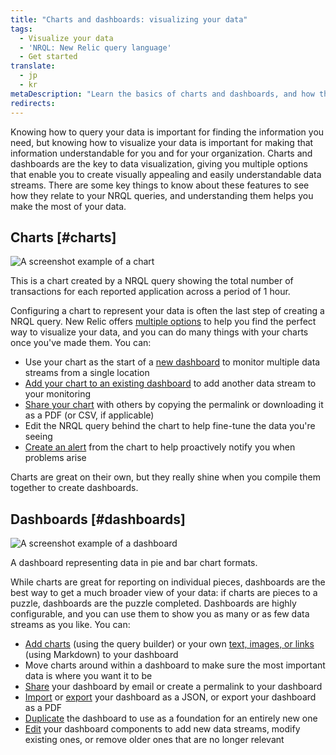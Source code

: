 ```yaml
---
title: "Charts and dashboards: visualizing your data"
tags:
  - Visualize your data
  - 'NRQL: New Relic query language'
  - Get started
translate:
  - jp
  - kr
metaDescription: "Learn the basics of charts and dashboards, and how they relate to NRQL."
redirects:
---
```



Knowing how to query your data is important for finding the information you need, but knowing how to visualize your data is important for making that information understandable for you and for your organization. Charts and dashboards are the key to data visualization, giving you multiple options that enable you to create visually appealing and easily understandable data streams. There are some key things to know about these features to see how they relate to your NRQL queries, and understanding them helps you make the most of your data.

## Charts [#charts]

<img
  title="nrql-chart-example.png"
  alt="A screenshot example of a chart"
  src={chartsChartUi}
/>
<figcaption>
  This is a chart created by a NRQL query showing the total number of transactions for each reported application across a period of 1 hour.
</figcaption>

Configuring a chart to represent your data is often the last step of creating a NRQL query. New Relic offers [multiple options](/docs/query-your-data/explore-query-data/use-charts/chart-types) to help you find the perfect way to visualize your data, and you can do many things with your charts once you've made them. You can:

* Use your chart as the start of a [new dashboard](/docs/query-your-data/explore-query-data/dashboards/introduction-dashboards#dashboards-create) to monitor multiple data streams from a single location
* [Add your chart to an existing dashboard](/docs/query-your-data/explore-query-data/dashboards/manage-your-dashboard/#add-pages-edit) to add another data stream to your monitoring
* [Share your chart](/docs/query-your-data/explore-query-data/use-charts/use-your-charts#share-charts) with others by copying the permalink or downloading it as a PDF (or CSV, if applicable)
* Edit the NRQL query behind the chart to help fine-tune the data you're seeing
* [Create an alert](/docs/alerts-applied-intelligence/new-relic-alerts/get-started/your-first-nrql-condition#create-simple-alert) from the chart to help proactively notify you when problems arise

Charts are great on their own, but they really shine when you compile them together to create dashboards.

## Dashboards [#dashboards]

<img
  title="nrql-dashboard-example.png"
  alt="A screenshot example of a dashboard"
  src={dashboardsDashboardUi}
/>
<figcaption>
  A dashboard representing data in pie and bar chart formats.
</figcaption>

While charts are great for reporting on individual pieces, dashboards are the best way to get a much broader view of your data: if charts are pieces to a puzzle, dashboards are the puzzle completed. Dashboards are highly configurable, and you can use them to show you as many or as few data streams as you like. You can:

* [Add charts](/docs/query-your-data/explore-query-data/dashboards/manage-your-dashboard#dash-create-chart) (using the query builder) or your own [text, images, or links](/docs/query-your-data/explore-query-data/dashboards/manage-your-dashboard#markdown) (using Markdown) to your dashboard
* Move charts around within a dashboard to make sure the most important data is where you want it to be
* [Share](/docs/query-your-data/explore-query-data/dashboards/dashboards-charts-import-export-data#dashboards) your dashboard by email or create a permalink to your dashboard
* [Import](/docs/query-your-data/explore-query-data/dashboards/introduction-dashboards/#dashboards-import) or [export](/docs/query-your-data/explore-query-data/dashboards/manage-your-dashboard#dash-json) your dashboard as a JSON, or export your dashboard as a PDF
* [Duplicate](/docs/query-your-data/explore-query-data/dashboards/manage-your-dashboard#dash-clone) the dashboard to use as a foundation for an entirely new one
* [Edit](/docs/query-your-data/explore-query-data/dashboards/manage-your-dashboard#add-pages-edit) your dashboard components to add new data streams, modify existing ones, or remove older ones that are no longer relevant